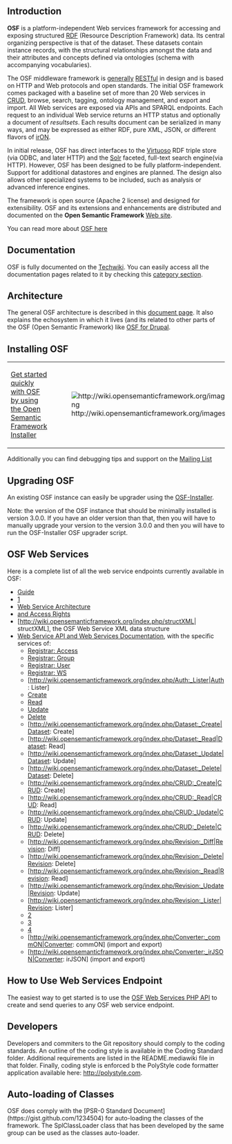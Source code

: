 == Introduction ==

'''OSF''' is a platform-independent Web services framework for accessing and exposing structured [http://wiki.opensemanticframework.org/index.php/RDF_Concept RDF] (Resource Description Framework) data. Its central organizing perspective is that of the dataset. These datasets contain instance records, with the structural relationships amongst the data and their attributes and concepts defined via ontologies (schema with accompanying vocabularies).

The OSF middleware framework is [http://www.mkbergman.com/?p=499 generally] [http://wiki.opensemanticframework.org/index.php/REST_Concept RESTful] in design and is based on HTTP and Web protocols and open standards. The initial OSF framework comes packaged with a baseline set of more than 20 Web services in [http://wiki.opensemanticframework.org/index.php/CRUD_Concept CRUD], browse, search, tagging, ontology management, and export and import. All Web services are exposed via APIs and SPARQL endpoints. Each request to an individual Web service returns an HTTP status and optionally a document of ''resultsets''. Each results document can be serialized in many ways, and may be expressed as either RDF, pure XML, JSON, or different flavors of [http://wiki.opensemanticframework.org/index.php/Introduction_to_irON irON].

In initial release, OSF has direct interfaces to the [http://wiki.opensemanticframework.org/index.php/Virtuoso Virtuoso] RDF triple store (via ODBC, and later HTTP) and the [http://wiki.opensemanticframework.org/index.php/Solr Solr] faceted, full-text search engine(via HTTP). However, OSF has been designed to be fully platform-independent. Support for additional datastores and engines are planned. The design also allows other specialized systems to be included, such as analysis or advanced inference engines.

The framework is open source (Apache 2 license) and designed for extensibility. OSF and its extensions and enhancements are distributed and documented on the '''Open Semantic Framework''' [http://opensemanticframework.org/  Web site].

You can read more about [http://wiki.opensemanticframework.org/index.php/Open_Semantic_Framework OSF here]

== Documentation ==

OSF is fully documented on the [http://wiki.opensemanticframework.org Techwiki]. You can easily access all the documentation pages related to it by checking this [http://wiki.opensemanticframework.org/index.php/Category:Open_Semantic_Framework category section].

== Architecture ==

The general OSF architecture is described in this [http://wiki.opensemanticframework.org/index.php/OSF_Web_Service_Architecture document page]. It also explains the echosystem in which it lives (and its related to other parts of the OSF (Open Semantic Framework) like [http://drupal.org/project/osf OSF for Drupal].

== Installing OSF ==

{|
|-
| [https://github.com/structureddynamics/Open-Semantic-Framework-Installer Get started  quickly with OSF by using the Open Semantic Framework Installer]
| [[File:http://wiki.opensemanticframework.org/images/7/7d/Osf_installer.png]]
|}

Additionally you can find debugging tips and support on the [http://groups.google.com/group/open-semantic-framework Mailing List]

== Upgrading OSF ==

An existing OSF instance can easily be upgrader using the [https://github.com/structureddynamics/Open-Semantic-Framework-Installer OSF-Installer].

Note: the version of the OSF instance that should be minimally installed is version 3.0.0. If you have an older version than that, then you will have to manually upgrade your version to the version 3.0.0 and then you will have to run the OSF-Installer OSF upgrader script.

== OSF Web Services ==

Here is a complete list of all the web service endpoints currently available in OSF:

* [http://wiki.opensemanticframework.org/index.php/OSF_Installer|Installation Guide]
* [http://wiki.opensemanticframework.org/index.php/OSF_Web_Service|Overview]
* [http://wiki.opensemanticframework.org/index.php/OSF_Web_Service_Architecture|OSF Web Service Architecture]
* [http://wiki.opensemanticframework.org/index.php/OSF_Web_Services_Permissions|Datasets and Access Rights]
* [http://wiki.opensemanticframework.org/index.php/structXML| structXML], the OSF Web Service XML data structure
* [http://wiki.opensemanticframework.org/index.php/OSF_Web_Service_API_and_Web_Services_Documentation|OSF Web Service API and Web Services Documentation], with the specific services of:
** [http://wiki.opensemanticframework.org/index.php/Auth_Registrar:_Access|Auth Registrar: Access]
** [http://wiki.opensemanticframework.org/index.php/Auth_Registrar:_Group|Auth Registrar: Group]
** [http://wiki.opensemanticframework.org/index.php/Auth_Registrar:_User|Auth Registrar: User]
** [http://wiki.opensemanticframework.org/index.php/Auth_Registrar:_WS|Auth Registrar: WS]
** [http://wiki.opensemanticframework.org/index.php/Auth:_Lister|Auth: Lister]
** [http://wiki.opensemanticframework.org/index.php/Ontology_reate|Ontology Create]
** [http://wiki.opensemanticframework.org/index.php/Ontology_Read|Ontology Read]
** [http://wiki.opensemanticframework.org/index.php/Ontology_Update|Ontology Update]
** [http://wiki.opensemanticframework.org/index.php/Ontology_Delete|Ontology Delete]
** [http://wiki.opensemanticframework.org/index.php/Dataset:_Create|Dataset: Create]
** [http://wiki.opensemanticframework.org/index.php/Dataset:_Read|Dataset: Read]
** [http://wiki.opensemanticframework.org/index.php/Dataset:_Update|Dataset: Update]
** [http://wiki.opensemanticframework.org/index.php/Dataset:_Delete|Dataset: Delete]
** [http://wiki.opensemanticframework.org/index.php/CRUD:_Create|CRUD: Create]
** [http://wiki.opensemanticframework.org/index.php/CRUD:_Read|CRUD: Read]
** [http://wiki.opensemanticframework.org/index.php/CRUD:_Update|CRUD: Update]
** [http://wiki.opensemanticframework.org/index.php/CRUD:_Delete|CRUD: Delete]
** [http://wiki.opensemanticframework.org/index.php/Revision:_Diff|Revision: Diff]
** [http://wiki.opensemanticframework.org/index.php/Revision:_Delete|Revision: Delete]
** [http://wiki.opensemanticframework.org/index.php/Revision:_Read|Revision: Read]
** [http://wiki.opensemanticframework.org/index.php/Revision:_Update|Revision: Update]
** [http://wiki.opensemanticframework.org/index.php/Revision:_Lister|Revision: Lister]
** [http://wiki.opensemanticframework.org/index.php/Search|Search]
** [http://wiki.opensemanticframework.org/index.php/SPARQL|SPARQL]
** [http://wiki.opensemanticframework.org/index.php/Scones|Scones]
** [http://wiki.opensemanticframework.org/index.php/Converter:_commON|Converter: commON] (import and export)
** [http://wiki.opensemanticframework.org/index.php/Converter:_irJSON|Converter: irJSON] (import and export)

== How to Use Web Services Endpoint ==

The easiest way to get started is to use the [https://github.com/StructuredDynamics/OSF-Web-Services-PHP-API OSF Web Services PHP API] to create and send queries to any OSF web service endpoint.

== Developers ==

Developers and commiters to the Git repository should comply to the coding standards. An outline of the coding style is available in the Coding Standard folder. Additional requirements are listed in the README.mediawiki file in that folder. Finally, coding style is enforced b the PolyStyle code formatter application available here: http://polystyle.com.

==Auto-loading of Classes==

OSF does comply with the [PSR-0 Standard Document](https://gist.github.com/1234504) 
for auto-loading the classes of the framework. The SplClassLoader class that has been developed by
the same group can be used as the classes auto-loader.
